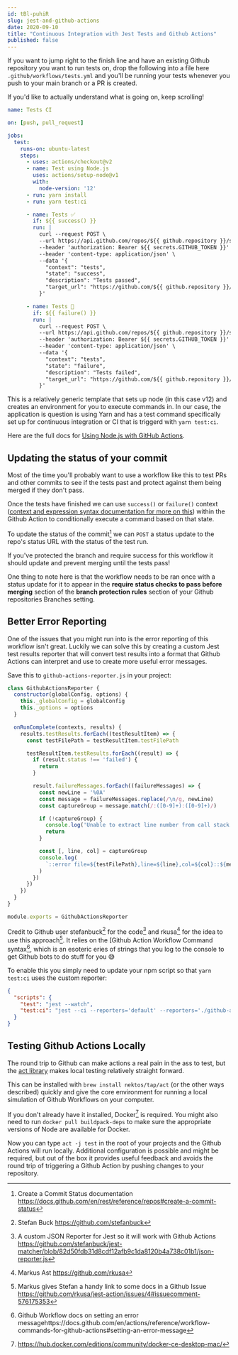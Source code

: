 ```yaml
---
id: tBl-puhiR
slug: jest-and-github-actions
date: 2020-09-10
title: "Continuous Integration with Jest Tests and Github Actions"
published: false
---
```


If you want to jump right to the finish line and have an existing Github repository you want to run tests on, drop the following into a file here `.github/workflows/tests.yml` and you'll be running your tests whenever you push to your main branch or a PR is created.

If you'd like to actually understand what is going on, keep scrolling!

```yaml
name: Tests CI

on: [push, pull_request]

jobs:
  test:
    runs-on: ubuntu-latest
    steps:
      - uses: actions/checkout@v2
      - name: Test using Node.js
        uses: actions/setup-node@v1
        with:
          node-version: '12'
      - run: yarn install
      - run: yarn test:ci

      - name: Tests ✅
        if: ${{ success() }}
        run: |
          curl --request POST \
          --url https://api.github.com/repos/${{ github.repository }}/statuses/${{ github.sha }} \
          --header 'authorization: Bearer ${{ secrets.GITHUB_TOKEN }}' \
          --header 'content-type: application/json' \
          --data '{
            "context": "tests",
            "state": "success",
            "description": "Tests passed",
            "target_url": "https://github.com/${{ github.repository }}/actions/runs/${{ github.run_id }}"
          }'

      - name: Tests 🚨
        if: ${{ failure() }}
        run: |
          curl --request POST \
          --url https://api.github.com/repos/${{ github.repository }}/statuses/${{ github.sha }} \
          --header 'authorization: Bearer ${{ secrets.GITHUB_TOKEN }}' \
          --header 'content-type: application/json' \
          --data '{
            "context": "tests",
            "state": "failure",
            "description": "Tests failed",
            "target_url": "https://github.com/${{ github.repository }}/actions/runs/${{ github.run_id }}"
          }'
```

This is a relatively generic template that sets up node (in this case v12) and creates an environment for you to execute commands in. In our case, the application is question is using Yarn and has a test command specifically set up for continuous integration or CI that is triggerd with `yarn test:ci`.

Here are the full docs for [Using Node.js with GitHub Actions](https://docs.github.com/en/actions/language-and-framework-guides/using-nodejs-with-github-actions).

## Updating the status of your commit

Most of the time you'll probably want to use a workflow like this to test PRs and other commits to see if the tests past and protect against them being merged if they don't pass.

Once the tests have finished we can use `success()` or `failure()` context ([context and expression syntax documentation for more on this](https://docs.github.com/en/actions/reference/context-and-expression-syntax-for-github-actions)) within the Github Action to conditionally execute a command based on that state. 

To update the status of the commit[^0] we can `POST` a status update to the repo's status URL with the status of the test run.

If you've protected the branch and require success for this workflow it should update and prevent merging until the tests pass!

One thing to note here is that the workflow needs to be ran once with a status update for it to appear in the **require status checks to pass before merging** section of the **branch protection rules** section of your Github repositories Branches setting.

## Better Error Reporting

One of the issues that you might run into is the error reporting of this workflow isn't great. Luckily we can solve this by creating a custom Jest test results reporter that will convert test results into a format that Github Actions can interpret and use to create more useful error messages.

Save this to `github-actions-reporter.js` in your project:

```javascript
class GithubActionsReporter {
  constructor(globalConfig, options) {
    this._globalConfig = globalConfig
    this._options = options
  }

  onRunComplete(contexts, results) {
    results.testResults.forEach((testResultItem) => {
      const testFilePath = testResultItem.testFilePath

      testResultItem.testResults.forEach((result) => {
        if (result.status !== 'failed') {
          return
        }

        result.failureMessages.forEach((failureMessages) => {
          const newLine = '%0A'
          const message = failureMessages.replace(/\n/g, newLine)
          const captureGroup = message.match(/:([0-9]+):([0-9]+)/)

          if (!captureGroup) {
            console.log('Unable to extract line number from call stack')
            return
          }

          const [, line, col] = captureGroup
          console.log(
            `::error file=${testFilePath},line=${line},col=${col}::${message}`,
          )
        })
      })
    })
  }
}

module.exports = GithubActionsReporter
```

Credit to Github user stefanbuck[^1] for the code[^2] and rkusa[^3] for the idea to use this approach[^4]. It relies on the [Github Action Workflow Command syntax[^5], which is an esoteric eries of strings that you log to the console to get Github bots to do stuff for you 😅

To enable this you simply need to update your npm script so that `yarn test:ci` uses the custom reporter:

```json
{
  "scripts": {
    "test": "jest --watch",
    "test:ci": "jest --ci --reporters='default' --reporters='./github-actions-reporter'"
  }
}
```

## Testing Github Actions Locally

The round trip to Github can make actions a real pain in the ass to test, but the [act library](https://github.com/nektos/act) makes local testing relatively straight forward.

This can be installed with `brew install nektos/tap/act` (or the other ways described) quickly and give the core environment for running a local simulation of Github Workflows on your computer.

If you don't already have it installed, Docker[^6] is required. You might also need to run `docker pull buildpack-deps` to make sure the appropriate versions of Node are available for Docker.

Now you can type `act -j test` in the root of your projects and the Github Actions will run locally. Additional configuration is possible and might be required, but out of the box it provides useful feedback and avoids the round trip of triggering a Github Action by pushing changes to your repository.

[^0]: Create a Commit Status documentation https://docs.github.com/en/rest/reference/repos#create-a-commit-status
[^1]: Stefan Buck https://github.com/stefanbuck
[^2]: A custom JSON Reporter for Jest so it will work with Github Actions https://github.com/stefanbuck/jest-matcher/blob/82d50fdb31d8cdf12afb9c1da8120b4a738c01b1/json-reporter.js
[^3]: Markus Ast https://github.com/rkusa
[^4]: Markus gives Stefan a handy link to some docs in a Github Issue https://github.com/rkusa/jest-action/issues/4#issuecomment-576175353
[^5]: Github Workflow docs on setting an error messagehttps://docs.github.com/en/actions/reference/workflow-commands-for-github-actions#setting-an-error-message
[^6]: https://hub.docker.com/editions/community/docker-ce-desktop-mac/
